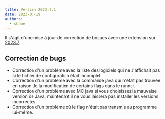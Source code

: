 ```yaml
---
title: Version 2023.7.1
date: 2023-07-19
authors:
  - shane
---
```


Il s'agit d'une mise à jour de correction de bogues avec une extension sur [2023.7](/fr/releases/20237)

## Correction de bugs

- Correction d'un problème avec la liste des logiciels qui ne s'affichait pas si le fichier de configuration était incomplet.
- Correction d'un problème avec la commande java qui n'était pas trouvée en raison de la modification de certains flags dans le runner.
- Correction d'un problème avec MC java si vous choisissez la mauvaise version de Java, maintenant il ne vous laissera pas installer les versions incorrectes.
- Correction d'un problème où le flag n'était pas transmis au programme lui-même.
